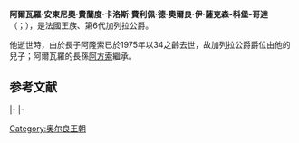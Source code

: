 {{Infobox royalty
| name = 阿爾瓦羅王子
| image =  Infante Alfonso.jpg
| caption =阿爾瓦羅王子在其父懷中
| succession = {{link-en|加列拉公爵|Duke of Galliera}}
| reign = 1975年8月6日－1997年8月22日
| reign-type = 持有
| predecessor = {{link-en|阿方索 (加列拉公爵)|Infante Alfonso, Duke of Galliera|阿方索王子}}
| successor = [[奧爾良-波旁的阿方索_(加列拉公爵)|唐·阿方索]]
| spouse = 卡拉·帕羅迪·德爾菲諾<ref>Marlene A. Eilers, Queen Victoria's Descendants (Baltimore, Maryland: Genealogical Publishing Co., 1987), page 200. Hereinafter cited as Queen Victoria's Descendants.</ref>
| issue = 唐娜·潔拉爾達·德·奧爾良-波旁·伊·帕羅迪·德爾菲諾<br />唐·阿隆索·德·奧爾良-波旁·伊·帕羅迪·德爾菲諾<br />唐娜·貝婭特斯·德·奧爾良-波旁·伊·帕羅迪·德爾菲諾<br />唐·艾爾瓦洛·海梅·奧爾良-波旁·伊·帕羅迪·德爾菲諾
| full name = Alvaro Antonio Fernando Carlos Felipe de Orleans y Sajonia-Coburgo-Gotha
| house = [[奧爾良-加列拉王朝|奧爾良-加列拉王朝]]
| father = {{link-en|阿方索 (加列拉公爵)|Infante Alfonso, Duke of Galliera|加列拉公爵阿方索}}
| mother = {{link-en|比阿特麗斯公主 (薩克森-科堡及哥達)|Princess Beatrice of Saxe-Coburg and Gotha|薩克森-科堡及哥達的比阿特麗斯公主}}
| birth_date = {{Birth date|1910|4|20|df=y}}
| birth_place = [[科堡|科堡]]
| death_date = {{Death date and age|1997|8|22|1910|4|20|df=y}}
| death_place = [[蒙特卡洛|蒙特卡洛]]
| religion = [[天主教會|天主教會]]
}}
'''阿爾瓦羅·安東尼奧·費蘭度·卡洛斯·費利佩·德·奧爾良·伊·薩克森-科堡-哥達'''（{{lang-es|'''Álvaro Antonio Fernando Carlos Felipe de Orleans y Sajonia-Coburgo-Gotha'''}}；{{bd|1910年|4月20日|1997年|8月20日}}），是法國王族、第6代加列拉公爵。

他逝世時，由於長子阿隆索已於1975年以34之齡去世，故加列拉公爵爵位由他的兒子；阿爾瓦羅的長孫[[奧爾良-波旁的阿方索_(加列拉公爵)|阿方索]]繼承。

==参考文献==
{{reflist}}

{{S-start}}
{{S-hou|[[奧爾良-加列拉王朝|奧爾良-加列拉王朝]]|1910年|4月20日|1997年|8月20日|[[奧爾良王朝|奧爾良王朝]]}}
{{s-reg|it}}
|-
{{S-bef|before={{link-en|阿方索 (加列拉公爵)|Infante Alfonso, Duke of Galliera|阿方索王子}}}}
{{s-ttl|title={{link-en|加列拉公爵|Duke of Galliera}}|years=1937年7月14日－1946年6月2日|reason=[[義大利憲法|意大利貴族頭銜廢除]]}}
{{s-none|頭銜廢除|[[意大利|意大利共和國成立]]}}
|-
{{S-pre|}}
{{S-new|loss|reason=意大利共和國成立}}
{{s-tul|title={{link-en|加列拉公爵|Duke of Galliera}}|years=1946年6月2日－1997年8月22日|reason=[[義大利憲法|意大利貴族頭銜廢除]]}}
{{s-aft|after=[[奧爾良-波旁的阿方索_(加列拉公爵)|奧爾良-波旁的阿方索]]}}
{{end}}

{{DEFAULTSORT: Alvaro}}
[[Category:奥尔良王朝|Category:奥尔良王朝]]